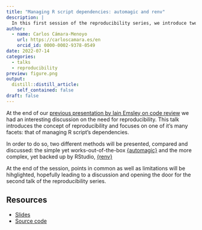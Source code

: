 ```yaml
---
title: "Managing R script dependencies: automagic and renv"
description: |
  In this first session of the reproducibility series, we introduce two methods to deal with library dependencies: {automagic} and {renv}
author:
  - name: Carlos Cámara-Menoyo
    url: https://carloscamara.es/en
    orcid_id: 0000-0002-9378-0549
date: 2022-07-14
categories:
  - talks
  - reproducibility
preview: figure.png
output:
  distill::distill_article:
    self_contained: false
draft: false
---
```


At the end of our [previous presentation by Iain Emsley on code review](/posts/2022-05-17-code-review/) we had an interesting discussion on the need for reproducibility. This talk introduces the concept of reproducibility and focuses on one of it's many facets: that of managing R script's dependencies.

In order to do so, two different methods will be presented, compared and discussed: the simple yet works-out-of-the-box [{automagic}](https://github.com/cole-brokamp/automagic) and the more complex, yet backed up by RStudio, [{renv}](https://github.com/rstudio/renv/)

At the end of the session, points in common as well as limitations will be hihglighted, hopefully leading to a discussion and opening the door for the second talk of the reproducibility series. 


## Resources

* [Slides](https://ccamara.github.io/wrug-depedencies/slides.html#1)
* [Source code](https://github.com/ccamara/wrug-depedencies)

